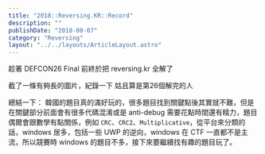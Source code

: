 ```yaml
---
title: "2018::Reversing.KR::Record"
description: ""
publishDate: "2018-08-07"
category: "Reversing"
layout: "../../layouts/ArticleLayout.astro"
---
```



趁著 DEFCON26 Final 前終於把 reversing.kr 全解了

截了一條有夠長的圖片，紀錄一下
姑且算是第26個解完的人
<Image src="./rank.png" alt="" />

總結一下：
韓國的題目真的滿好玩的，很多題目找到關鍵點後其實就不難，但是在關鍵部分前面會有很多代碼混淆或是 anti-debug 需要花點時間還有精力，題目偶爾會跟數學有點關係，例如 `CRC`、`CRC2`、`Multiplicative`，從平台來分類的話，windows 居多，包括一些 UWP 的逆向，windows 在 CTF 一直都不是主流，所以競賽時 windows 的題目不多，接下來要繼續找有趣的題目玩了。